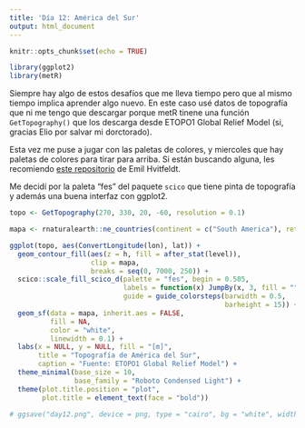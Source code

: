 ```yaml
---
title: 'Día 12: América del Sur'
output: html_document
---
```


```r
knitr::opts_chunk$set(echo = TRUE)

library(ggplot2)
library(metR)
```

Siempre hay algo de estos desafíos que me lleva tiempo pero que al mismo tiempo implica aprender algo nuevo. En este caso usé datos de topografía que ni me tengo que descargar porque metR tinene una función `GetTopography()` que los descarga desde ETOPO1 Global Relief Model (si, gracias Elio por salvar mi dorctorado).

Esta vez me puse a jugar con las paletas de colores, y miercoles que hay paletas de colores para tirar para arriba. Si están buscando alguna, les recomiendo [este repositorio](https://github.com/EmilHvitfeldt/r-color-palettes) de Emil Hvitfeldt. 

Me decidí por la paleta "fes" del paquete `scico` que tiene pinta de topografía y además una buena interfaz con ggplot2.

```r
topo <- GetTopography(270, 330, 20, -60, resolution = 0.1)

mapa <- rnaturalearth::ne_countries(continent = c("South America"), returnclass = "sf")

ggplot(topo, aes(ConvertLongitude(lon), lat)) +
  geom_contour_fill(aes(z = h, fill = after_stat(level)), 
                    clip = mapa, 
                    breaks = seq(0, 7000, 250)) +
  scico::scale_fill_scico_d(palette = "fes", begin = 0.505,
                            labels = function(x) JumpBy(x, 3, fill = ""),
                            guide = guide_colorsteps(barwidth = 0.5,
                                                     barheight = 15)) +
  geom_sf(data = mapa, inherit.aes = FALSE, 
          fill = NA, 
          color = "white",
          linewidth = 0.1) +
  labs(x = NULL, y = NULL, fill = "[m]",
       title = "Topografía de América del Sur",
       caption = "Fuente: ETOPO1 Global Relief Model") +
  theme_minimal(base_size = 10,
                base_family = "Roboto Condensed Light") +
  theme(plot.title.position = "plot",
        plot.title = element_text(face = "bold"))

# ggsave("day12.png", device = png, type = "cairo", bg = "white", width = 12, height = 16, units = "cm", dpi = 150)
```

